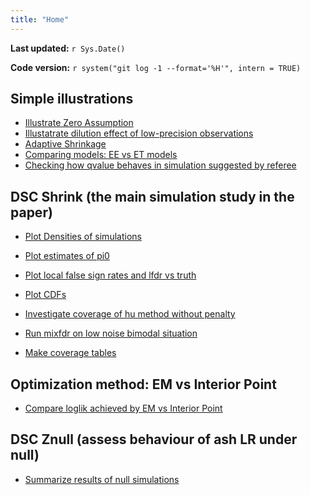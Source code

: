```yaml
---
title: "Home"
---
```


**Last updated:** `r Sys.Date()`

**Code version:** `r system("git log -1 --format='%H'", intern = TRUE)`


## Simple illustrations

*  [Illustrate Zero Assumption](makefig_FDReg.html)
*  [Illustatrate dilution effect of low-precision observations](make_GOODPOOR_figs.html)
*  [Adaptive Shrinkage](adaptive_shrinkage.html)
*  [Comparing models: EE vs ET models](CompareEEvsETmodel.html)
*  [Checking how qvalue behaves in simulation suggested by referee](referee_uaza.html)

## DSC Shrink (the main simulation study in the paper)

*  [Plot Densities of simulations](plot_egdens.html)
*  [Plot estimates of pi0](plot_pi0est.html)
*  [Plot local false sign rates and lfdr vs truth](plot_lfsr.html)
*  [Plot CDFs](plot_cdf_eg.html)


*  [Investigate coverage of hu method without penalty](investigate_hu_badcoverage.html)
*  [Run mixfdr on low noise bimodal situation](check_mixfdr_lownoise.html)
*  [Make coverage tables](summarize_coverage.html)


## Optimization method: EM vs Interior Point
*  [Compare loglik achieved by EM vs Interior Point](checkIP.html)

## DSC Znull (assess behaviour of ash LR under null)

* [Summarize results of null simulations](summarize_dsc_znull.html)

